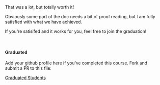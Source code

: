 
That was a lot, but totally worth it!

Obviously some part of the doc needs a bit of proof reading, but I am fully satisfied with what we have achieved.

If you're satisifed and it works for you, feel free to join the graduation!

&nbsp;

#### Graduated

Add your github profile here if you've completed this course. Fork and submit a PR to this file:

[Graduated Students](https://github.com/Xavier-IV/homelab.day/blob/master/contents/module-2/kamal/graduated.ts)

<Graduated students={students} />
